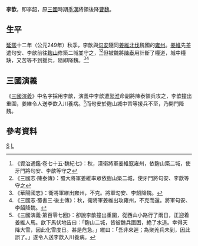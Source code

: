 '''李歆'''{{BD|？年||？年||catIdx=L}}，即李韶，原[[三國|三國]]時期[[季漢|季漢]]將領後降[[曹魏|曹魏]]。

==生平==
{{main|曲城之戰}}
[[延熙_(蜀汉)|延熙]]十二年（公元249年）秋季，李歆與[[句安|句安]]隨同[[姜維北伐|姜維北伐]]魏國的[[雍州|雍州]]。[[姜維|姜維]]先差遣句安、李歆前往[[麴山|麴山]]修築二城並守之，<ref>《資治通鑑·卷七十五·魏紀七》：秋，漢衛將軍姜維寇雍州，依麴山築二城，使牙門將句安、李歆等守之</ref><ref>《三國志·陳泰傳》：蜀大將軍姜維率眾依麹山築二城，使牙門將句安、李歆等守之</ref>但被魏將[[陈泰_(三国)|陳泰]]用計斷了糧道，城中糧缺，又苦等不到援兵，隨即降魏。<ref>《華陽國志》：衛將軍維出雍州，不克。將軍勾安、李韶降魏。</ref><ref>《三國志·蜀書三·後主傳》：秋，衛將軍姜維出攻雍州，不克而還。將軍句安、李韶降魏。</ref>

==三國演義==
《[[三國演義|三國演義]]》中名字採用李歆，演義中李歆遭[[郭淮|郭淮]]命副將陳泰領兵攻之，李歆撞出重圍，姜維令人送李歆入川養病。<ref>《三國演義·第百零七回》：卻說李歆撞出重圍，從西山小路行了兩日，正迎着姜維人馬。歆下馬伏地告曰：「麴山二城，皆被魏兵圍困，絶了水道。幸得天降大雪，因此化雪度日。甚是危急。」維曰：「吾非來遲；為聚羌兵未到，因此誤了。」遂令人送李歆入川養病。</ref>而句安於麴山城中苦等援兵不至，乃開門降魏。
==參考資料==
{{reflist}}
{{三国人物小作品}}

[[Category:李姓|S]]
[[Category:蜀漢軍事人物|L]]
